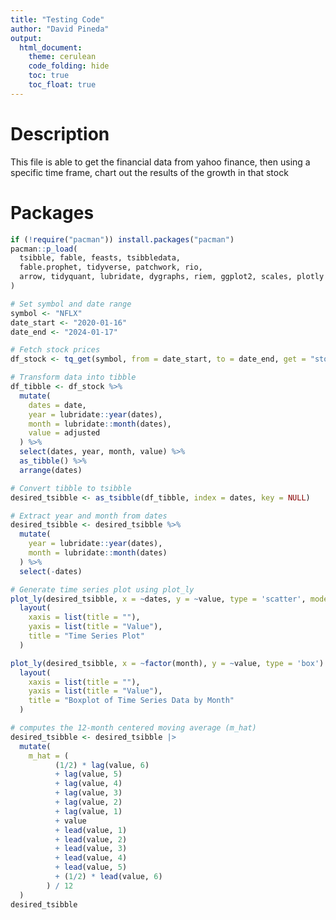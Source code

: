 ```yaml
---
title: "Testing Code"
author: "David Pineda"
output: 
  html_document:
    theme: cerulean
    code_folding: hide
    toc: true
    toc_float: true
---
```


# Description


This file is able to get the financial data from yahoo finance, then using a specific time frame, chart out the results of the growth in that stock 


# Packages

```r
if (!require("pacman")) install.packages("pacman")
pacman::p_load(
  tsibble, fable, feasts, tsibbledata,
  fable.prophet, tidyverse, patchwork, rio,
  arrow, tidyquant, lubridate, dygraphs, riem, ggplot2, scales, plotly
)
```



```r
# Set symbol and date range
symbol <- "NFLX"
date_start <- "2020-01-16"
date_end <- "2024-01-17"

# Fetch stock prices
df_stock <- tq_get(symbol, from = date_start, to = date_end, get = "stock.prices")
```



```r
# Transform data into tibble
df_tibble <- df_stock %>%
  mutate(
    dates = date, 
    year = lubridate::year(dates),
    month = lubridate::month(dates),
    value = adjusted
  ) %>%
  select(dates, year, month, value) %>%
  as_tibble() %>% 
  arrange(dates)
```



```r
# Convert tibble to tsibble
desired_tsibble <- as_tsibble(df_tibble, index = dates, key = NULL)

# Extract year and month from dates
desired_tsibble <- desired_tsibble %>%
  mutate(
    year = lubridate::year(dates),
    month = lubridate::month(dates)
  ) %>%
  select(-dates)
```



```r
# Generate time series plot using plot_ly
plot_ly(desired_tsibble, x = ~dates, y = ~value, type = 'scatter', mode = 'lines') %>%
  layout(
    xaxis = list(title = ""),
    yaxis = list(title = "Value"),
    title = "Time Series Plot"
  )
```

```r
plot_ly(desired_tsibble, x = ~factor(month), y = ~value, type = 'box') %>%
  layout(
    xaxis = list(title = ""),
    yaxis = list(title = "Value"),
    title = "Boxplot of Time Series Data by Month"
  )
```



```r
# computes the 12-month centered moving average (m_hat)
desired_tsibble <- desired_tsibble |> 
  mutate(
    m_hat = (
          (1/2) * lag(value, 6)
          + lag(value, 5)
          + lag(value, 4)
          + lag(value, 3)
          + lag(value, 2)
          + lag(value, 1)
          + value
          + lead(value, 1)
          + lead(value, 2)
          + lead(value, 3)
          + lead(value, 4)
          + lead(value, 5)
          + (1/2) * lead(value, 6)
        ) / 12
  )
desired_tsibble
```




